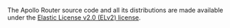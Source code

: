<Note>

The Apollo Router source code and all its distributions are made available under the [Elastic License v2.0 (ELv2) license](/resources/elastic-license-v2-faq/).

</Note>
